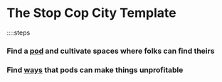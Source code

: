 # The Stop Cop City Template

::::steps

### Find a [pod](/pods) and cultivate spaces where folks can find theirs

### Find [ways](https://www.scclinks.com/reportbacks) that pods can make things unprofitable
